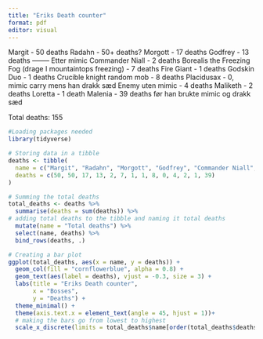 ```yaml
---
title: "Eriks Death counter"
format: pdf
editor: visual
---
```


Margit - 50 deaths
Radahn - 50+ deaths?
Morgott - 17 deaths
Godfrey - 13 deaths
-------- Etter mimic
Commander Niall - 2 deaths
Borealis the Freezing Fog (drage I mountaintops freezing) - 7 deaths
Fire Giant - 1 deaths
Godskin Duo - 1 deaths
Crucible knight random mob - 8 deaths
Placidusax -  0, mimic carry mens han drakk sæd
Enemy uten mimic -  4 deaths
Maliketh  - 2 deaths
Loretta - 1 death
Malenia - 39 deaths før han brukte mimic og drakk sæd

Total deaths: 155

```r
#Loading packages needed
library(tidyverse)

# Storing data in a tibble
deaths <- tibble(
  name = c("Margit", "Radahn", "Morgott", "Godfrey", "Commander Niall", "Borealis", "Fire Giant", "Godskin Duo", "Crucible knight", "Placidusax", "Enemy uten mimic", "Maliketh", "Loretta", "Malenia"),
  deaths = c(50, 50, 17, 13, 2, 7, 1, 1, 8, 0, 4, 2, 1, 39)
)

# Summing the total deaths
total_deaths <- deaths %>%
  summarise(deaths = sum(deaths)) %>%
# adding total deaths to the tibble and naming it total deaths
  mutate(name = "Total deaths") %>%
  select(name, deaths) %>%
  bind_rows(deaths, .)
```

```r
# Creating a bar plot
ggplot(total_deaths, aes(x = name, y = deaths)) +
  geom_col(fill = "cornflowerblue", alpha = 0.8) +
  geom_text(aes(label = deaths), vjust = -0.3, size = 3) +
  labs(title = "Eriks Death counter",
       x = "Bosses",
       y = "Deaths") +
  theme_minimal() +
  theme(axis.text.x = element_text(angle = 45, hjust = 1))+
  # making the bars go from lowest to highest
  scale_x_discrete(limits = total_deaths$name[order(total_deaths$deaths)])
```

